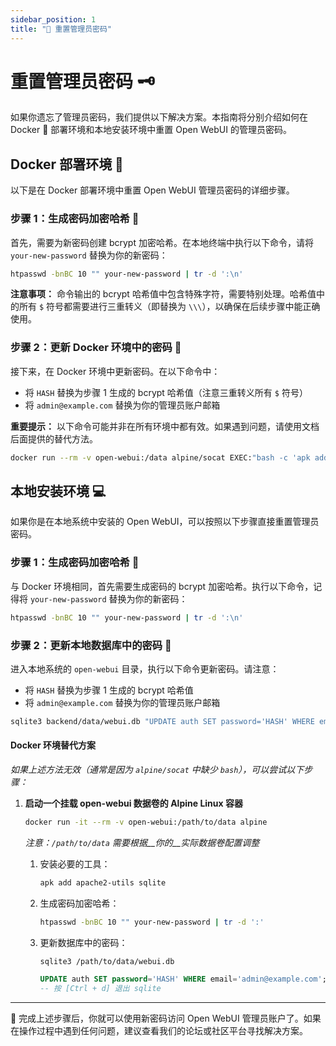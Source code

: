 ```yaml
---
sidebar_position: 1
title: "🔑 重置管理员密码"
---
```


# 重置管理员密码 🗝️

如果你遗忘了管理员密码，我们提供以下解决方案。本指南将分别介绍如何在 Docker 🐳 部署环境和本地安装环境中重置 Open WebUI 的管理员密码。

## Docker 部署环境 🐳

以下是在 Docker 部署环境中重置 Open WebUI 管理员密码的详细步骤。

### 步骤 1：生成密码加密哈希 🔐

首先，需要为新密码创建 bcrypt 加密哈希。在本地终端中执行以下命令，请将 `your-new-password` 替换为你的新密码：

```bash
htpasswd -bnBC 10 "" your-new-password | tr -d ':\n'
```

**注意事项：** 命令输出的 bcrypt 哈希值中包含特殊字符，需要特别处理。哈希值中的所有 `$` 符号都需要进行三重转义（即替换为 `\\\`），以确保在后续步骤中能正确使用。

### 步骤 2：更新 Docker 环境中的密码 🔄

接下来，在 Docker 环境中更新密码。在以下命令中：
- 将 `HASH` 替换为步骤 1 生成的 bcrypt 哈希值（注意三重转义所有 `$` 符号）
- 将 `admin@example.com` 替换为你的管理员账户邮箱

**重要提示：** 以下命令可能并非在所有环境中都有效。如果遇到问题，请使用文档后面提供的替代方法。

```bash
docker run --rm -v open-webui:/data alpine/socat EXEC:"bash -c 'apk add sqlite && echo UPDATE auth SET password='\''HASH'\'' WHERE email='\''admin@example.com'\''; | sqlite3 /data/webui.db'", STDIO
```

## 本地安装环境 💻

如果你是在本地系统中安装的 Open WebUI，可以按照以下步骤直接重置管理员密码。

### 步骤 1：生成密码加密哈希 🔐

与 Docker 环境相同，首先需要生成密码的 bcrypt 加密哈希。执行以下命令，记得将 `your-new-password` 替换为你的新密码：

```bash
htpasswd -bnBC 10 "" your-new-password | tr -d ':\n'
```

### 步骤 2：更新本地数据库中的密码 🔄

进入本地系统的 `open-webui` 目录，执行以下命令更新密码。请注意：
- 将 `HASH` 替换为步骤 1 生成的 bcrypt 哈希值
- 将 `admin@example.com` 替换为你的管理员账户邮箱

```bash
sqlite3 backend/data/webui.db "UPDATE auth SET password='HASH' WHERE email='admin@example.com';"
```


#### Docker 环境替代方案

_如果上述方法无效（通常是因为 `alpine/socat` 中缺少 `bash`），可以尝试以下步骤：_

1. **启动一个挂载 open-webui 数据卷的 Alpine Linux 容器**

    ```bash
    docker run -it --rm -v open-webui:/path/to/data alpine
    ```
    _注意：`/path/to/data` 需要根据__你的__实际数据卷配置调整_

    1. 安装必要的工具：

        ```sh
        apk add apache2-utils sqlite
        ```
    1. 生成密码加密哈希：

        ```sh
        htpasswd -bnBC 10 "" your-new-password | tr -d ':'
        ```

    1. 更新数据库中的密码：

        ```sh
        sqlite3 /path/to/data/webui.db
        ```

        ```sql
        UPDATE auth SET password='HASH' WHERE email='admin@example.com';
        -- 按 [Ctrl + d] 退出 sqlite
        ```


---

📖 完成上述步骤后，你就可以使用新密码访问 Open WebUI 管理员账户了。如果在操作过程中遇到任何问题，建议查看我们的论坛或社区平台寻找解决方案。
```
